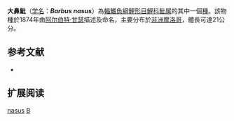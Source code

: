{{Speciesbox 
| taxon = Barbus nasus
| image = Barbus nasus 1901.jpg
| status = NT
| status_system = IUCN3.1
| authority = [[Günther|Günther]], 1874
| synonyms = *''Barbus comiza nasus''<br /><small>Günther, 1874</small>
*''Barbus magniatlantis''<br /><small>Pellegrin, 1919</small>
}}

'''大鼻魮'''（[[学名|学名]]：'''''Barbus nasus'''''）為[[輻鰭魚綱|輻鰭魚綱]][[鯉形目|鯉形目]][[鯉科|鯉科]][[魮属|魮属]]的其中一個[[種|種]]。該物種於1874年由[[阿尔伯特·甘瑟|阿尔伯特·甘瑟]]描述及命名，主要分布於[[非洲|非洲]][[摩洛哥|摩洛哥]]，體長可達21公分。

== 参考文献 ==
*{{FishBase_species|genus=Barbus|species=nasus|year=2011|month=12}}

== 扩展阅读 ==
{{refbegin}}
{{wikispecies-inline|Barbus nasus|大鼻魮}}
{{refend}}
{{refend}}
{{Taxonbar|from=Q2018611}}

[[Category:魮屬|nasus]]
[[Category:1874年描述的魚類|B]]

{{魚類小作品}}